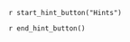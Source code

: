 ::: {.callout-tip #lck-14.00000 collapse=true}

`r start_hint_button("Hints")`

`r end_hint_button()`



:::
